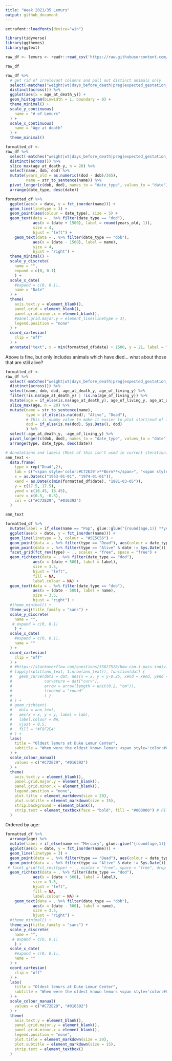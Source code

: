 ```yaml
---
title: "Week 2021/35 Lemurs"
output: github_document
---
```


```r
extrafont::loadfonts(device="win")

library(tidyverse)
library(ggthemes)
library(ggtext)

raw_df <- lemurs <- readr::read_csv('https://raw.githubusercontent.com/rfordatascience/tidytuesday/master/data/2021/2021-08-24/lemur_data.csv')
```

```r
raw_df
```

```r
raw_df %>%
  # get rid of irrelevant columns and pull out distinct animals only
  select(-matches("weight|wt|days_before_death|preg|expected_gestation_d|age_category")) %>%
  distinct(across()) %>%
  ggplot(aes(x = age_at_death_y)) +
  geom_histogram(binwidth = 1, boundary = 0) +
  theme_minimal() + 
  scale_y_continuous(
    name = "# of Lemurs"
  ) +
  scale_x_continuous(
    name = "Age at death"
  ) +
  theme_minimal()
```

```r
formatted_df <-
raw_df %>%
  select(-matches("weight|wt|days_before_death|preg|expected_gestation_d|age_category")) %>%
  distinct(across()) %>%
  slice_max(age_at_death_y, n = 20) %>%
  select(name, dob, dod) %>%
  mutate(years_old = as.numeric((dod - dob)/365),
         name = str_to_sentence(name)) %>%
  pivot_longer(c(dob, dod), names_to = "date_type", values_to = "date") %>%
  arrange(date_type, desc(date)) 

formatted_df %>%
  ggplot(aes(x = date, y = fct_inorder(name))) +
  geom_line(linetype = 3) +
  geom_point(aes(colour = date_type), size = 5) +
  geom_text(data = . %>% filter(date_type == "dod"), 
            aes(x = (date + 1500), label = round(years_old, 1)),
            size = 4,
            hjust = "left") +
    geom_text(data = . %>% filter(date_type == "dob"), 
            aes(x = (date - 1500), label = name),
            size = 4,
            hjust = "right") +
  theme_minimal() +
  scale_y_discrete(
    name = "",
    expand = c(0, 0.1)
    ) + 
  scale_x_date(
    #expand = c(0, 0.1),
    name = "Date"
  ) +
  theme(
    axis.text.y = element_blank(),
    panel.grid = element_blank(),
    panel.grid.minor.x = element_blank(),
    #panel.grid.major.y = element_line(linetype = 3),
    legend.position = "none"
  ) +
  coord_cartesian(
    clip = "off"
  ) +
  annotate("text", x = min(formatted_df$date) + 1500, y = 21, label = "Born")
```

Above is fine, but only includes animals which have died... what about those that are still alive?

```r
formatted_df <-
raw_df %>%
  select(-matches("weight|wt|days_before_death|preg|expected_gestation_d|age_category")) %>%
  distinct(across()) %>%
  select(name, dob, dod, age_at_death_y, age_of_living_y) %>%
  filter(!is.na(age_at_death_y) | !is.na(age_of_living_y)) %>%
  mutate(age = if_else(is.na(age_at_death_y), age_of_living_y, age_at_death_y)) %>%
  slice_max(age, n = 20) %>%
  mutate(name = str_to_sentence(name),
         type = if_else(is.na(dod), "Alive", "Dead"),
         # This is dummy value to make it easier to plot start/end of lines
         dod = if_else(is.na(dod), Sys.Date(), dod)
         ) %>%
  select(-age_at_death_y, -age_of_living_y) %>%
  pivot_longer(c(dob, dod), names_to = "date_type", values_to = "date") %>%
  arrange(type, date_type, desc(date))
```




```r
# Annotations and labels (Most of this isn't used in current iteration)
ann_text <-
  data.frame(
    type = rep("Dead",2),
    lab = c("<span style='color:#C72E29'>**Born**</span>", "<span style='color:#016392'>**Died**</span>"),
    x = as.Date(c("1953-01-01", "1974-01-01")),
    xend = as.Date(c(min(formatted_df$date), "1981-03-05")),
    y = c(17.5, 17.5),
    yend = c(16.45, 16.45),
    curv = c(0.5, -0.5),
    col = c("#C72E29", "#016392")
  )

ann_text
```


```r
formatted_df %>%
  mutate(label = if_else(name == "Pop", glue::glue("{round(age,1)} **years**"), as.character(round(age,1)))) %>%
  ggplot(aes(x = date, y = fct_inorder(name))) +
  geom_line(linetype = 3, colour = "#5E5C56") +
  geom_point(data = . %>% filter(type == "Dead"), aes(colour = date_type), size = 4) +
  geom_point(data = . %>% filter(type == "Alive" & date != Sys.Date()), aes(colour = date_type), size = 4) +
  facet_grid(fct_rev(type) ~ ., scales = "free", space = "free") +
  geom_richtext(data = . %>% filter(date_type == "dod"), 
            aes(x = (date + 500), label = label),
            size = 3.5,
            hjust = "left",
            fill = NA,
            label.colour = NA) +
  geom_text(data = . %>% filter(date_type == "dob"), 
            aes(x = (date - 500), label = name),
            size = 3.5,
            hjust = "right") +
  #theme_minimal() +
  theme_wsj(title_family = "sans") +
  scale_y_discrete(
    name = "",
   # expand = c(0, 0.1)
    ) + 
  scale_x_date(
    #expand = c(0, 0.1),
    name = ""
  ) +
  coord_cartesian(
    clip = "off"
  ) + 
  # #https://stackoverflow.com/questions/55627528/how-can-i-pass-individual-curvature-arguments-in-ggplot2-geom-curve-functi
  # lapply(split(ann_text, 1:nrow(ann_text)), function(dat) {
  #   geom_curve(data = dat, aes(x = x, y = y-0.25, xend = xend, yend = yend), 
  #              curvature = dat["curv"],    
  #              arrow = arrow(length = unit(0.2, "cm")),
  #              lineend = "round"
  #              ) }
  # ) +
  # geom_richtext(
  #   data = ann_text,
  #   aes(x = x, y = y, label = lab),
  #   label.colour = NA,
  #   vjust = 0.5,
  #   fill = "#F8F2E4"
  # ) +  
  labs(
    title = "Oldest lemurs at Duke Lemur Center",
    subtitle = "When were the oldest known lemurs <span style='color:#C72E29'>**born**</span> and when did they <span style='color:#016392'>**die**</span>?"
  ) +
  scale_colour_manual(
    values = c("#C72E29", "#016392")
  ) +
  theme(
    axis.text.y = element_blank(),
    panel.grid.major.y = element_blank(),
    panel.grid.minor.x = element_blank(),
    legend.position = "none",
    plot.title = element_markdown(size = 20),
    plot.subtitle = element_markdown(size = 15),
    strip.background = element_blank(),
    strip.text = element_textbox(face = "bold", fill = "#000000") # Fill isn't working... 
  ) 
```


Ordered by age:


```r
formatted_df %>%
  arrange(age) %>%
  mutate(label = if_else(name == "Mercury", glue::glue("{round(age,1)} **years**"), as.character(round(age,1)))) %>%
  ggplot(aes(x = date, y = fct_inorder(name))) +
  geom_line(linetype = 3) +
  geom_point(data = . %>% filter(type == "Dead"), aes(colour = date_type), size = 4) +
  geom_point(data = . %>% filter(type == "Alive" & date != Sys.Date()), aes(colour = date_type), size = 4) +
 # facet_grid(fct_rev(type) ~ ., scales = "free", space = "free", drop = TRUE) +
  geom_richtext(data = . %>% filter(date_type == "dod"), 
            aes(x = (date + 500), label = label),
            size = 3.5,
            hjust = "left",
            fill = NA,
            label.colour = NA) +
    geom_text(data = . %>% filter(date_type == "dob"), 
            aes(x = (date - 500), label = name),
            size = 3.5,
            hjust = "right") +
  #theme_minimal() +
  theme_wsj(title_family = "sans") +
  scale_y_discrete(
    name = "",
   # expand = c(0, 0.1)
    ) + 
  scale_x_date(
    #expand = c(0, 0.1),
    name = ""
  ) +
  coord_cartesian(
    clip = "off"
  ) + 
  labs(
    title = "Oldest lemurs at Duke Lemur Center",
    subtitle = "When were the oldest known lemurs <span style='color:#C72E29'>**born**</span> and when did they <span style='color:#016392'>**die**</span>?"
  ) +
  scale_colour_manual(
    values = c("#C72E29", "#016392")
  ) +
  theme(
    axis.text.y = element_blank(),
    panel.grid.major.y = element_blank(),
    panel.grid.minor.x = element_blank(),
    legend.position = "none",
    plot.title = element_markdown(size = 20),
    plot.subtitle = element_markdown(size = 15),
    strip.text = element_textbox()
  ) 
```

